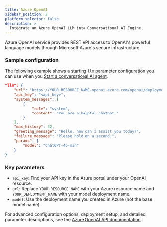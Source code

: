 ```yaml
---
title: Azure OpenAI
sidebar_position: 2
platform_selector: false
description: >
  Integrate an Azure OpenAI LLM into Conversational AI Engine.
---
```


Azure OpenAI service provides REST API access to OpenAI's powerful language models through Microsoft Azure's secure infrastructure.

### Sample configuration

The following example shows a starting `llm` parameter configuration you can use when you [Start a conversational AI agent](../rest-api/join).

```json
"llm": {
    "url": "https://YOUR_RESOURCE_NAME.openai.azure.com/openai/deployments/YOUR_DEPLOYMENT_NAME/chat/completions?api-version=2024-06-01",
    "api_key": "<api_key>",
    "system_messages": [
        {
            "role": "system",
            "content": "You are a helpful chatbot."
        }
    ],
    "max_history": 32,
    "greeting_message": "Hello, how can I assist you today?",
    "failure_message": "Please hold on a second.",
    "params": {
        "model": "ChatGPT-4o-min"
    }
}
```

### Key parameters

- `api_key`: Find your API key in the Azure portal under your OpenAI resource.
- `url`: Replace `YOUR_RESOURCE_NAME` with your Azure resource name and `YOUR_DEPLOYMENT_NAME` with your model deployment name.
- `model`: Use the deployment name you created in Azure (not the base model name).

For advanced configuration options, deployment setup, and detailed parameter descriptions, see the [Azure OpenAI API documentation](https://learn.microsoft.com/en-us/azure/ai-services/openai/reference).